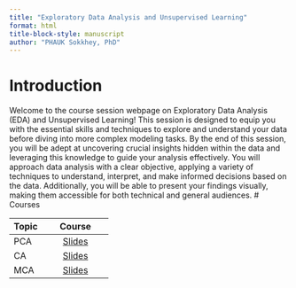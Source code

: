 ```yaml
---
title: "Exploratory Data Analysis and Unsupervised Learning"
format: html
title-block-style: manuscript
author: "PHAUK Sokkhey, PhD" 
---
```


# Introduction
Welcome to the course session webpage on Exploratory Data Analysis (EDA) and Unsupervised Learning! This session is designed to equip you with the essential skills and techniques to explore and understand your data before diving into more complex modeling tasks. By the end of this session, you will be adept at uncovering crucial insights hidden within the data and leveraging this knowledge to guide your analysis effectively. You will approach data analysis with a clear objective, applying a variety of techniques to understand, interpret, and make informed decisions based on the data. Additionally, you will be able to present your findings visually, making them accessible for both technical and general audiences.
# Courses

|Topic| Course| 
|:---|:------:|
|PCA|[Slides](https://sokkhey.github.io/EDA-and-Unsupervised-Learning/Courses/PCA.html#/title-slide)|
|CA|[Slides](https://sokkhey.github.io/EDA-and-Unsupervised-Learning/Courses/PCA.html#/title-slide)|
|MCA|[Slides](https://sokkhey.github.io/EDA-and-Unsupervised-Learning/Courses/PCA.html#/title-slide)|